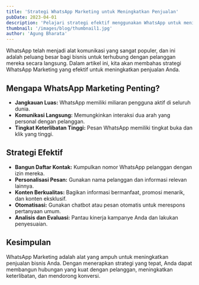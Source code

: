 ```yaml
---
title: 'Strategi WhatsApp Marketing untuk Meningkatkan Penjualan'
pubDate: 2023-04-01
description: 'Pelajari strategi efektif menggunakan WhatsApp untuk meningkatkan penjualan bisnis Anda.'
thumbnail: '/images/blog/thumbnail1.jpg'
author: 'Agung Bharata'
---
```


WhatsApp telah menjadi alat komunikasi yang sangat populer, dan ini adalah peluang besar bagi bisnis untuk terhubung dengan pelanggan mereka secara langsung. Dalam artikel ini, kita akan membahas strategi WhatsApp Marketing yang efektif untuk meningkatkan penjualan Anda.

## Mengapa WhatsApp Marketing Penting?

- **Jangkauan Luas:** WhatsApp memiliki miliaran pengguna aktif di seluruh dunia.
- **Komunikasi Langsung:** Memungkinkan interaksi dua arah yang personal dengan pelanggan.
- **Tingkat Keterlibatan Tinggi:** Pesan WhatsApp memiliki tingkat buka dan klik yang tinggi.

## Strategi Efektif

- **Bangun Daftar Kontak:** Kumpulkan nomor WhatsApp pelanggan dengan izin mereka.
- **Personalisasi Pesan:** Gunakan nama pelanggan dan informasi relevan lainnya.
- **Konten Berkualitas:** Bagikan informasi bermanfaat, promosi menarik, dan konten eksklusif.
- **Otomatisasi:** Gunakan chatbot atau pesan otomatis untuk merespons pertanyaan umum.
- **Analisis dan Evaluasi:** Pantau kinerja kampanye Anda dan lakukan penyesuaian.

## Kesimpulan

WhatsApp Marketing adalah alat yang ampuh untuk meningkatkan penjualan bisnis Anda. Dengan menerapkan strategi yang tepat, Anda dapat membangun hubungan yang kuat dengan pelanggan, meningkatkan keterlibatan, dan mendorong konversi.
